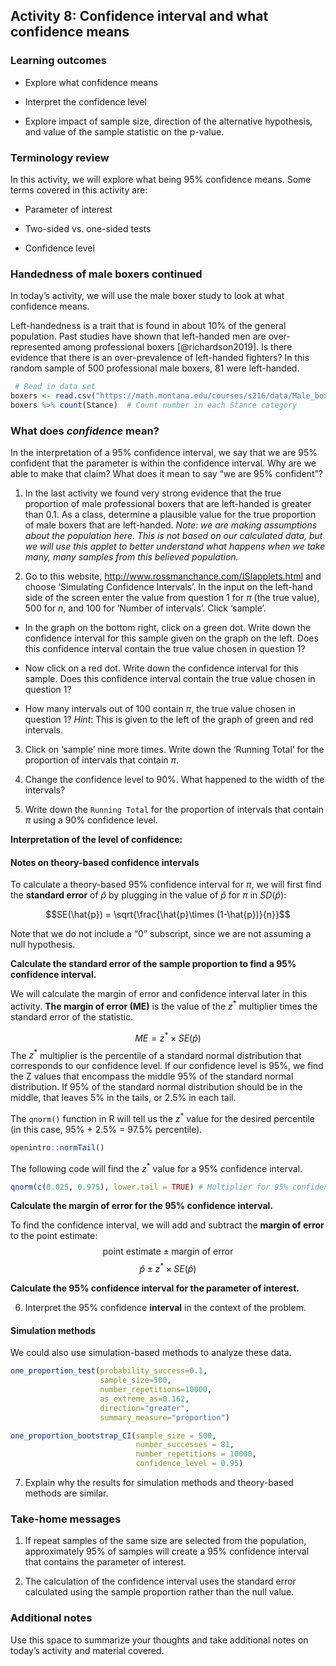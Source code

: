 ## Activity 8:  Confidence interval and what confidence means

\setstretch{1}

### Learning outcomes

* Explore what confidence means

* Interpret the confidence level

* Explore impact of sample size, direction of the alternative hypothesis, and value of the sample statistic on the p-value.

### Terminology review

In this activity, we will explore what being 95\% confidence means. Some terms covered in this activity are:

* Parameter of interest

* Two-sided vs. one-sided tests

* Confidence level

### Handedness of male boxers continued

In today's activity, we will use the male boxer study to look at what confidence means.

Left-handedness is a trait that is found in about 10\% of the general population. Past studies have shown that left-handed men are over-represented among professional boxers [@richardson2019]. Is there evidence that there is an over-prevalence of left-handed fighters?  In this random sample of 500 professional male boxers, 81 were left-handed.


```r
 # Read in data set
boxers <- read.csv("https://math.montana.edu/courses/s216/data/Male_boxers_sample.csv")
boxers %>% count(Stance)  # Count number in each Stance category
```

### What does *confidence* mean? {-}

In the interpretation of a 95\% confidence interval, we say that we are 95\% confident that the parameter is within the confidence interval.  Why are we able to make that claim?  What does it mean to say "we are 95\% confident"?

1. In the last activity we found very strong evidence that the true proportion of male professional boxers that are left-handed is greater than 0.1.  As a class, determine a plausible value for the true proportion of male boxers that are left-handed. *Note: we are making assumptions about the population here. This is not based on our calculated data, but we will use this applet to better understand what happens when we take many, many samples from this believed population.*

\vspace{0.2in}

2.  Go to this website, [http://www.rossmanchance.com/ISIapplets.html](http://www.rossmanchance.com/ISIapplets.html) and choose 'Simulating Confidence Intervals'.  In the input on the left-hand side of the screen enter the value from question 1 for $\pi$ (the true value), 500 for $n$, and 100 for 'Number of intervals'.  Click 'sample'.

\vspace{1mm}

* In the graph on the bottom right, click on a green dot.  Write down the confidence interval for this sample given on the graph on the left.  Does this confidence interval contain the true value chosen in question 1?

\vspace{0.4in}

* Now click on a red dot.  Write down the confidence interval for this sample.  Does this confidence interval contain the true value chosen in question 1?
\vspace{0.5in}

* How many intervals out of 100 contain $\pi$, the true value chosen in question 1? *Hint*:  This is given to the left of the graph of green and red intervals.
\vspace{0.4in}

3.  Click on 'sample' nine more times.  Write down the 'Running Total' for the proportion of intervals that contain $\pi$.

\vspace{0.5in}

4. Change the confidence level to 90\%.  What happened to the width of the intervals?

\vspace{0.2in}

5. Write down the `Running Total` for the proportion of intervals that contain $\pi$ using a 90\% confidence level.

\vspace{0.4in}

**Interpretation of the level of confidence:**

\vspace{0.8in}

#### Notes on theory-based confidence intervals {-}

To calculate a theory-based 95\% confidence interval for $\pi$, we will first find the **standard error** of $\hat{p}$ by plugging in the value of $\hat{p}$ for $\pi$ in $SD(\hat{p})$:

$$SE(\hat{p}) = \sqrt{\frac{\hat{p}\times (1-\hat{p})}{n}}$$

Note that we do not include a "0" subscript, since we are not assuming a null hypothesis. 

**Calculate the standard error of the sample proportion to find a 95\% confidence interval.**

\vspace{0.5in}

We will calculate the margin of error and confidence interval later in this activity. **The margin of error (ME)** is the value of the $z^*$ multiplier times the standard error of the statistic.

$$ME = z^* \times SE(\hat{p})$$
The $z^*$ multiplier is the percentile of a standard normal distribution that corresponds to our confidence level. If our confidence level is 95\%, we find the Z values that encompass the middle 95\% of the standard normal distribution.  If 95\% of the standard normal distribution should be in the middle, that leaves 5\% in the tails, or 2.5\% in each tail.  

The `qnorm()` function in R will tell us the $z^*$ value for the desired percentile (in this case, 95\% + 2.5\% = 97.5\% percentile). 

```r
openintro::normTail()
``` 

The following code will find the $z^*$ value for a 95\% confidence interval.

```r
qnorm(c(0.025, 0.975), lower.tail = TRUE) # Multiplier for 95% confidence interval
```

**Calculate the margin of error for the 95\% confidence interval.**
\vspace{0.6in}

To find the confidence interval, we will add and subtract the **margin of error** to the point estimate:
$$\text{point estimate}\pm\text{margin of error}$$
$$\hat{p}\pm z^* \times SE(\hat{p})$$

**Calculate the 95\% confidence interval for the parameter of interest.**
\vspace{0.6in}


6.  Interpret the 95\% confidence **interval** in the context of the problem.
\vspace{1in}

#### Simulation methods {-}

We could also use simulation-based methods to analyze these data.

```r
one_proportion_test(probability_success=0.1,
                    sample_size=500,
                    number_repetitions=10000,
                    as_extreme_as=0.162,
                    direction="greater",
                    summary_measure="proportion")
```

```r
one_proportion_bootstrap_CI(sample_size = 500,
                            number_successes = 81,
                            number_repetitions = 10000,
                            confidence_level = 0.95)
```

7. Explain why the results for simulation methods and theory-based methods are similar.

\vspace{1in}


### Take-home messages

1.  If repeat samples of the same size are selected from the population, approximately 95\% of samples will create a 95\% confidence interval that contains the parameter of interest.

2.  The calculation of the confidence interval uses the standard error calculated using the sample proportion rather than the null value.

### Additional notes

Use this space to summarize your thoughts and take additional notes on today's activity and material covered.


\newpage
